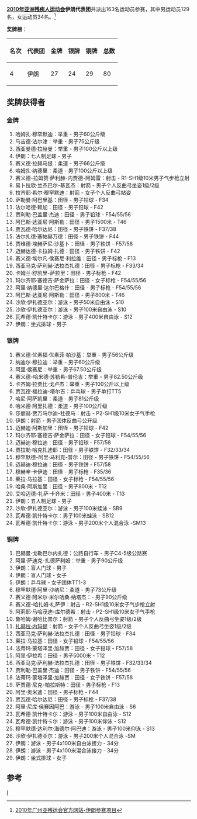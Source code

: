 {{Infobox Country Asian Games
|NPC=IRI
|year=2010
|edition=残疾人
|competitors= 163
|sports= 14
|flagbearer= Shahabeddin Bassamtabar　　　
|gold=27
|silver=24
|bronze=29
|rank=4
}}
'''[[2010年亚洲残疾人运动会|2010年亚洲残疾人运动会]]伊朗代表团'''共派出163名运动员参赛，其中男运动员129名，女运动员34名。<ref>[http://www.gzapg2010.cn/info/CHN_CHN/ZZ/ZZE130B_@@@@@@@@@@@@@@@@@CHN_NPC=IRI.html 2010年广州亚残运会官方网站-伊朗参赛项目]{{dead link|date=2018年5月 |bot=InternetArchiveBot |fix-attempted=yes }}</ref>

'''奖牌榜'''：
{| class="wikitable"
|-
! 名次 !! 代表团 !! 金牌 !! 银牌 !! 铜牌 !! 总数
|-
| 4 || 伊朗 || 27 || 24 || 29 || 80
|}	

==奖牌获得者==
===金牌===
#哈姆扎·穆罕默迪：举重 - 男子60公斤级
#马吉德·法尔津：举重 - 男子75公斤级
#西亚曼德·拉赫曼：举重 - 男子100公斤以上级
#伊朗：七人制足球 - 男子
#赛义德·拉赫马提：柔道 - 男子66公斤级
#哈姆扎·纳德里：柔道 - 男子100公斤以上级
#赛义德-拉姆赞·萨利赫-内贾德-阿姆雷：射击 - R1-SH1级10米男子气步枪立射
#易卜拉欣·兰杰巴尔-基瓦杰：射箭 - 男子个人反曲弓坐姿1级/2级
#拉齐耶·希尔·穆罕默迪：射箭 - 女子个人反曲弓站姿
#萨勒曼·阿巴里基：田径 - 男子铅球 - F34
#法尔哈德·赖加：田径 - 男子铅球 - F42
#贾利勒·巴盖里·杰迪：田径 - 男子铅球 - F54/55/56
#阿巴斯·达亚尼·阿斯勒：田径 - 男子1500米 - T46
#贾瓦德·哈尔达尼：田径 - 男子铁饼 - F37/38
#法尔扎德·塞帕赫万德：田径 - 男子铁饼 - F44
#贾维德·埃赫萨尼·沙基卜：田径 - 男子铁饼 - F57/58
#迈赫达德·卡拉姆·扎德：田径 - 男子铁饼 - F42	
#赛义德·埃尔凡·侯赛尼·利拉维：田径 - 男子标枪 - F13
#西亚马克·萨利赫·法拉杰扎德：田径 - 男子标枪 - F33/34
#卡姆兰·舒凯里-萨拉里：田径 - 男子标枪 - F42
#玛尔齐耶·塞德吉·萨金萨拉：田径 - 女子标枪 - F54/55/56
#阿里·纳德里·达尔巴格什：田径 - 男子标枪 - F54/55/56
#阿巴斯·达亚尼·阿斯勒：田径 - 男子800米 - T46
#沙欣·伊扎德亚尔：游泳 -  男子50米自由泳 - S10
#沙欣·伊扎德亚尔：游泳 -   男子100米自由泳 - S10
#瓦希德·凯什特卡尔：游泳 -  男子400米自由泳 - S12
#伊朗：坐式排球 - 男子

===银牌===
#赛义德·优素福·优素菲·帕沙基：举重 - 男子56公斤级
#纳迪尔·穆拉迪：举重 - 男子60公斤级
#阿里·侯赛尼：举重 - 男子67.50公斤级
#赛义德-哈米德·苏勒希-普伦吉：举重 - 男子82.50公斤级
#卡齐姆·拉贾比·戈卢杰：举重 - 男子100公斤以上级
#贾瓦德·福拉迪-塔尔吉：乒乓球 - 男子单打TT5
#哈尼·阿萨凯里：柔道 - 男子81公斤级
#哈米德·阿里扎德：柔道 - 男子100公斤级
#莎丽赫·贾万马尔迪-杜德马：射击 - P2-SH1级10米女子气手枪
#伊朗：射箭 - 男子团体反曲弓公开级
#迈赫迪·阿斯加里：田径 - 男子铅球 - F42
#玛尔齐耶·塞德吉·萨金萨拉：田径 - 女子铅球 - F54/55/56
#迈赫迪·穆拉迪：田径 - 男子铅球 - F57/58
#贾拉勒·哈克扎迪耶：田径 - 男子铁饼 - F32/33/34
#穆罕默德-阿里·马利克-普尔：田径 - 男子铁饼 - F54/55/56
#迈赫迪·穆拉迪：田径 - 男子铁饼 - F57/58
#穆赫辛·卡伊迪：田径 - 男子标枪 - F35/36
#莱拉·马拉基：田径 - 女子标枪 - F54/55/56
#哈桑·阿斯加里：田径 - 男子800米 - T12
#艾哈迈德-礼萨·卡齐米：田径 - 男子400米 - T13
#伊朗：五人制足球 - 男子
#沙欣·伊扎德亚尔：游泳 - 男子100米蛙泳 - SB9
#瓦希德·凯什特卡尔：男子100米蛙泳 - SB12
#瓦希德·凯什特卡尔：游泳 - 男子200米个人混合泳 -SM13
===铜牌===
#巴赫曼·戈勒巴尔内扎德：公路自行车 - 男子C4-5级公路赛
#阿里·萨迪克-扎德萨利姆：举重 - 男子90公斤级	
#伊朗：盲人门球 - 男子
#伊朗：盲人门球 - 女子
#伊朗：乒乓球 - 女子团体TT1-3
#穆罕默德·阿里·沙纳尼：柔道 - 男子73公斤级
#赛义德·阿米尔·米尔哈桑·纳塔杰：- 男子90公斤级
#赛义德-哈扎姆·礼萨伊：射击 - R2-SH1级10米女子气步枪立射
#阿莉耶·马哈茂迪-库尔德希：射击 - P2-SH1级10米女子气手枪
#鲁哈姆·谢哈比普尔：射箭 - 男子个人反曲弓坐姿1级/2级
#[[扎赫拉·内玛提|扎赫拉·内玛提]]：射箭 - 女子个人反曲弓坐姿1级/2级
#西亚马克·萨利赫·法拉杰扎德：田径 - 男子铅球 - F34
#莱拉·马拉基：田径 - 女子铅球 - F54/55/56
#法蒂玛·蒙塔泽里·加赫贾：田径 - 女子铅球 - F57/58
#阿里·伊拉希：田径 - 男子5000米 - T12
#西亚马克·萨利赫·法拉杰扎德：田径 - 男子铁饼 - F32/33/34
#贾利勒·巴盖里·杰迪：田径 - 男子铁饼 - F54/55/56
#法蒂玛·蒙塔泽里·加赫贾：田径 - 女子铁饼 - F57/58
#萨贾德·尼克-帕拉斯特：田径 - 男子标枪 - F13
#阿里·奥米迪：田径 - 男子标枪 - F44
#贾瓦德·哈尔达尼：田径 - 男子标枪 - F37/38
#阿里·尼库·侯赛因阿巴：游泳 - 男子100米自由泳 - S6
#瓦希德·凯什特卡尔：游泳 - 男子100米自由泳 - S12
#瓦希德·凯什特卡尔：游泳 - 男子100米仰泳 - S12
#穆罕默德·达利尔·海德尔·阿巴迪：游泳 - 男子100米仰泳 - S13
#沙欣·伊扎德亚尔：游泳 - 男子200米个人混合泳 -SM
#伊朗：游泳 - 男子4x100米自由泳接力 - 34分
#伊朗：游泳 - 男子4x100米混合泳接力 - 34分
#伊朗：坐式排球 - 女子

==参考==
<references />

{{2010年亚洲残疾人运动会代表团}}
[[分类:2010年亚洲残疾人运动会代表团|I]]